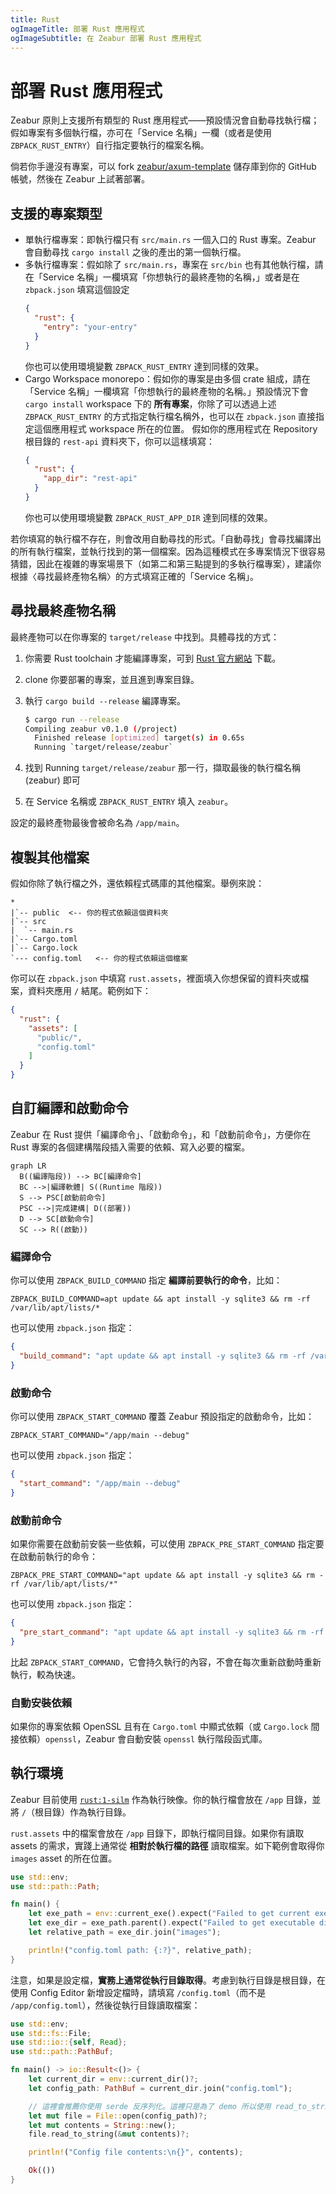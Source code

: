 ```yaml
---
title: Rust
ogImageTitle: 部署 Rust 應用程式
ogImageSubtitle: 在 Zeabur 部署 Rust 應用程式
---
```


# 部署 Rust 應用程式

Zeabur 原則上支援所有類型的 Rust 應用程式——預設情況會自動尋找執行檔；假如專案有多個執行檔，亦可在「Service 名稱」一欄（或者是使用 `ZBPACK_RUST_ENTRY`）自行指定要執行的檔案名稱。

倘若你手邊沒有專案，可以 fork [zeabur/axum-template](https://github.com/zeabur/axum-template) 儲存庫到你的 GitHub 帳號，然後在 Zeabur 上試著部署。

## 支援的專案類型

- 單執行檔專案：即執行檔只有 `src/main.rs` 一個入口的 Rust 專案。Zeabur 會自動尋找 `cargo install` 之後的產出的第一個執行檔。
- 多執行檔專案：假如除了 `src/main.rs`，專案在 `src/bin` 也有其他執行檔，請在「Service 名稱」一欄填寫「你想執行的最終產物的名稱，」或者是在 `zbpack.json` 填寫這個設定
  ```json
  {
    "rust": {
      "entry": "your-entry"
    }
  }
  ```
  你也可以使用環境變數 `ZBPACK_RUST_ENTRY` 達到同樣的效果。
- Cargo Workspace monorepo：假如你的專案是由多個 crate 組成，請在「Service 名稱」一欄填寫「你想執行的最終產物的名稱。」預設情況下會 `cargo install` workspace 下的 **所有專案**，你除了可以透過上述 `ZBPACK_RUST_ENTRY` 的方式指定執行檔名稱外，也可以在 `zbpack.json` 直接指定這個應用程式 workspace 所在的位置。
  假如你的應用程式在 Repository 根目錄的 `rest-api` 資料夾下，你可以這樣填寫：
  ```json
  {
    "rust": {
      "app_dir": "rest-api"
    }
  }
  ```
  你也可以使用環境變數 `ZBPACK_RUST_APP_DIR` 達到同樣的效果。

若你填寫的執行檔不存在，則會改用自動尋找的形式。「自動尋找」會尋找編譯出的所有執行檔案，並執行找到的第一個檔案。因為這種模式在多專案情況下很容易猜錯，因此在複雜的專案場景下（如第二和第三點提到的多執行檔專案），建議你根據〈尋找最終產物名稱〉的方式填寫正確的「Service 名稱」。

## 尋找最終產物名稱

最終產物可以在你專案的 `target/release` 中找到。具體尋找的方式：

1. 你需要 Rust toolchain 才能編譯專案，可到 [Rust 官方網站](https://www.rust-lang.org) 下載。
2. clone 你要部署的專案，並且進到專案目錄。
3. 執行 `cargo build --release` 編譯專案。

    ```bash
    $ cargo run --release
    Compiling zeabur v0.1.0 (/project)
      Finished release [optimized] target(s) in 0.65s
      Running `target/release/zeabur`
    ```

4. 找到 Running `target/release/zeabur` 那一行，擷取最後的執行檔名稱 (zeabur) 即可
5. 在 Service 名稱或 `ZBPACK_RUST_ENTRY` 填入 `zeabur`。

設定的最終產物最後會被命名為 `/app/main`。

## 複製其他檔案

假如你除了執行檔之外，還依賴程式碼庫的其他檔案。舉例來說：

```plain
*
|`-- public  <-- 你的程式依賴這個資料夾
|`-- src
|  `-- main.rs
|`-- Cargo.toml
|`-- Cargo.lock
`--- config.toml   <-- 你的程式依賴這個檔案
```

你可以在 `zbpack.json` 中填寫 `rust.assets`，裡面填入你想保留的資料夾或檔案，資料夾應用 `/` 結尾。範例如下：

```json
{
  "rust": {
    "assets": [
      "public/",
      "config.toml"
    ]
  }
}
```

## 自訂編譯和啟動命令

Zeabur 在 Rust 提供「編譯命令」、「啟動命令」，和「啟動前命令」，方便你在 Rust 專案的各個建構階段插入需要的依賴、寫入必要的檔案。

```mermaid
graph LR
  B((編譯階段)) --> BC[編譯命令]
  BC -->|編譯軟體| S((Runtime 階段))
  S --> PSC[啟動前命令]
  PSC -->|完成建構| D((部署))
  D --> SC[啟動命令]
  SC --> R((啟動))
```

### 編譯命令

你可以使用 `ZBPACK_BUILD_COMMAND` 指定 **編譯前要執行的命令**，比如：

```
ZBPACK_BUILD_COMMAND=apt update && apt install -y sqlite3 && rm -rf /var/lib/apt/lists/*
```

也可以使用 `zbpack.json` 指定：

```json
{
  "build_command": "apt update && apt install -y sqlite3 && rm -rf /var/lib/apt/lists/*"
}
```

### 啟動命令

你可以使用 `ZBPACK_START_COMMAND` 覆蓋 Zeabur 預設指定的啟動命令，比如：

```
ZBPACK_START_COMMAND="/app/main --debug"
```

也可以使用 `zbpack.json` 指定：

```json
{
  "start_command": "/app/main --debug"
}
```

### 啟動前命令

如果你需要在啟動前安裝一些依賴，可以使用 `ZBPACK_PRE_START_COMMAND` 指定要在啟動前執行的命令：

```
ZBPACK_PRE_START_COMMAND="apt update && apt install -y sqlite3 && rm -rf /var/lib/apt/lists/*"
```

也可以使用 `zbpack.json` 指定：

```json
{
  "pre_start_command": "apt update && apt install -y sqlite3 && rm -rf /var/lib/apt/lists/*"
}
```

比起 `ZBPACK_START_COMMAND`，它會持久執行的內容，不會在每次重新啟動時重新執行，較為快速。

### 自動安裝依賴

如果你的專案依賴 OpenSSL 且有在 `Cargo.toml` 中顯式依賴（或 `Cargo.lock` 間接依賴）`openssl`，Zeabur 會自動安裝 `openssl` 執行階段函式庫。

## 執行環境

Zeabur 目前使用 [`rust:1-silm`](https://hub.docker.com/_/rust) 作為執行映像。你的執行檔會放在 `/app` 目錄，並將 `/`（根目錄）作為執行目錄。

`rust.assets` 中的檔案會放在 `/app` 目錄下，即執行檔同目錄。如果你有讀取 assets 的需求，實踐上通常從 **相對於執行檔的路徑** 讀取檔案。如下範例會取得你 `images` asset 的所在位置。

```rust
use std::env;
use std::path::Path;

fn main() {
    let exe_path = env::current_exe().expect("Failed to get current executable path");
    let exe_dir = exe_path.parent().expect("Failed to get executable directory");
    let relative_path = exe_dir.join("images");

    println!("config.toml path: {:?}", relative_path);
}
```

注意，如果是設定檔，**實務上通常從執行目錄取得**。考慮到執行目錄是根目錄，在使用 Config Editor 新增設定檔時，請填寫 `/config.toml`（而不是 `/app/config.toml`），然後從執行目錄讀取檔案：

```rust
use std::env;
use std::fs::File;
use std::io::{self, Read};
use std::path::PathBuf;

fn main() -> io::Result<()> {
    let current_dir = env::current_dir()?;
    let config_path: PathBuf = current_dir.join("config.toml");

    // 這裡會推薦你使用 serde 反序列化。這裡只是為了 demo 所以使用 read_to_string。
    let mut file = File::open(config_path)?;
    let mut contents = String::new();
    file.read_to_string(&mut contents)?;

    println!("Config file contents:\n{}", contents);

    Ok(())
}
```
